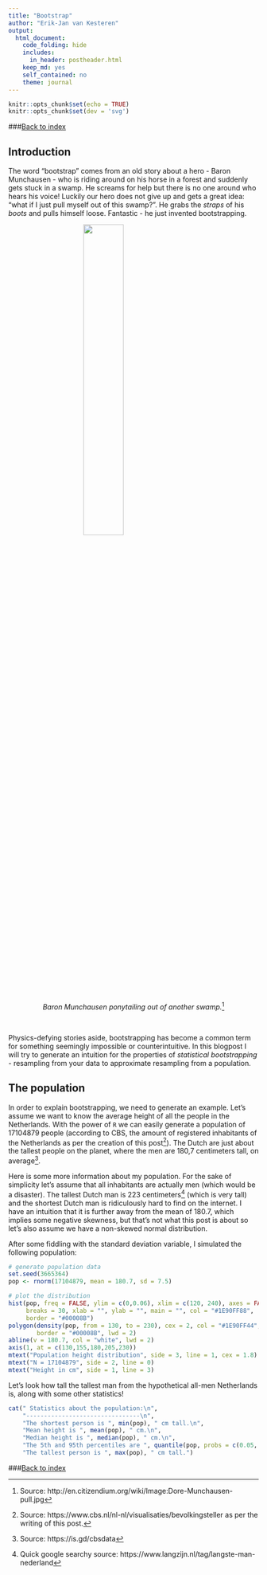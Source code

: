 ```yaml
---
title: "Bootstrap"
author: "Erik-Jan van Kesteren"
output:
  html_document:
    code_folding: hide
    includes:
      in_header: postheader.html
    keep_md: yes
    self_contained: no
    theme: journal
---
```


```r
knitr::opts_chunk$set(echo = TRUE)
knitr::opts_chunk$set(dev = 'svg')
```

###[Back to index](../index.html)



## Introduction
The word "bootstrap" comes from an old story about a hero - Baron Munchausen - who is riding around on his horse in a forest and suddenly gets stuck in a swamp. He screams for help but there is no one around who hears his voice! Luckily our hero does not give up and gets a great idea: "what if I just pull myself out of this swamp?". He grabs the *straps* of his *boots* and pulls himself loose. Fantastic - he just invented bootstrapping.

<img src="bootstrap_files/munchausen.svg" width="40%" style="display:block; margin-left:auto; margin-right:auto"></img>
<center> *Baron Munchausen ponytailing out of another swamp.*[^pony] </center>

[^pony]: Source: http://en.citizendium.org/wiki/Image:Dore-Munchausen-pull.jpg

<br/>



Physics-defying stories aside, bootstrapping has become a common term for something seemingly impossible or counterintuitive. In this blogpost I will try to generate an intuition for the properties of *statistical bootstrapping* - resampling from your data to approximate resampling from a population.

## The population
In order to explain bootstrapping, we need to generate an example. Let's assume we want to know the average height of all the people in the Netherlands. With the power of `R` we can easily generate a population of 17104879 people (according to CBS, the amount of registered inhabitants of the Netherlands as per the creation of this post[^cbs]). The Dutch are just about the tallest people on the planet, where the men are 180,7 centimeters tall, on average[^statline]. 

Here is some more information about my population. For the sake of simplicity let's assume that all inhabitants are actually men (which would be a disaster). The tallest Dutch man is 223 centimeters[^lngst] (which is very tall) and the shortest Dutch man is ridiculously hard to find on the internet. I have an intuition that it is further away from the mean of 180.7, which implies some negative skewness, but that's not what this post is about so let's also assume we have a non-skewed normal distribution.

After some fiddling with the standard deviation variable, I simulated the following population:

[^cbs]: Source: https://www.cbs.nl/nl-nl/visualisaties/bevolkingsteller as per the writing of this post.

[^statline]: Source: https://is.gd/cbsdata

[^lngst]: Quick google searchy source: https://www.langzijn.nl/tag/langste-man-nederland

```r
# generate population data
set.seed(3665364)
pop <- rnorm(17104879, mean = 180.7, sd = 7.5)

# plot the distribution
hist(pop, freq = FALSE, ylim = c(0,0.06), xlim = c(120, 240), axes = FALSE, 
     breaks = 30, xlab = "", ylab = "", main = "", col = "#1E90FF88", 
     border = "#00008B")
polygon(density(pop, from = 130, to = 230), cex = 2, col = "#1E90FF44", 
        border = "#00008B", lwd = 2)
abline(v = 180.7, col = "white", lwd = 2)
axis(1, at = c(130,155,180,205,230))
mtext("Population height distribution", side = 3, line = 1, cex = 1.8)
mtext("N = 17104879", side = 2, line = 0)
mtext("Height in cm", side = 1, line = 3)

```

Let's look how tall the tallest man from the hypothetical all-men Netherlands is, along with some other statistics!

```r
cat(" Statistics about the population:\n",
    "--------------------------------\n",
    "The shortest person is ", min(pop), " cm tall.\n",
    "Mean height is ", mean(pop), " cm.\n",
    "Median height is ", median(pop), " cm.\n",
    "The 5th and 95th percentiles are ", quantile(pop, probs = c(0.05, 0.95)), "cm.\n",
    "The tallest person is ", max(pop), " cm tall.")
```


###[Back to index](../index.html)
